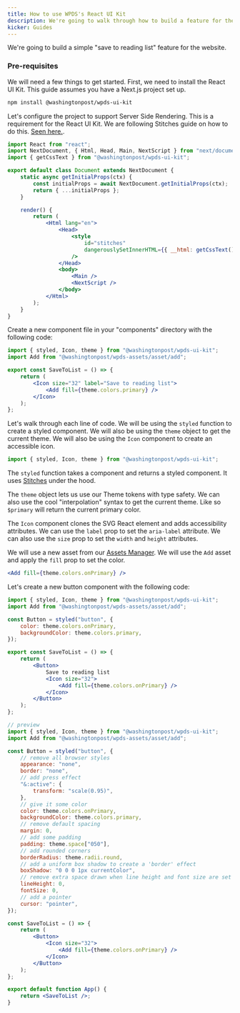 ```yaml
---
title: How to use WPDS's React UI Kit
description: We're going to walk through how to build a feature for the website with our React UI Kit.
kicker: Guides
---
```


We're going to build a simple "save to reading list" feature for the website.

### Pre-requisites

We will need a few things to get started. First, we need to install the React UI Kit. This guide assumes you have a Next.js project set up.

```bash
npm install @washingtonpost/wpds-ui-kit
```

Let's configure the project to support Server Side Rendering. This is a requirement for the React UI Kit. We are following Stitches guide on how to do this. [Seen here.](https://stitches.dev/docs/server-side-rendering).

```jsx
import React from "react";
import NextDocument, { Html, Head, Main, NextScript } from "next/document";
import { getCssText } from "@washingtonpost/wpds-ui-kit";

export default class Document extends NextDocument {
	static async getInitialProps(ctx) {
		const initialProps = await NextDocument.getInitialProps(ctx);
		return { ...initialProps };
	}

	render() {
		return (
			<Html lang="en">
				<Head>
					<style
						id="stitches"
						dangerouslySetInnerHTML={{ __html: getCssText() }}
					/>
				</Head>
				<body>
					<Main />
					<NextScript />
				</body>
			</Html>
		);
	}
}
```

Create a new component file in your "components" directory with the following code:

```jsx
import { styled, Icon, theme } from "@washingtonpost/wpds-ui-kit";
import Add from "@washingtonpost/wpds-assets/asset/add";

export const SaveToList = () => {
	return (
		<Icon size="32" label="Save to reading list">
			<Add fill={theme.colors.primary} />
		</Icon>
	);
};
```

Let's walk through each line of code. We will be using the `styled` function to create a styled component. We will also be using the `theme` object to get the current theme. We will also be using the `Icon` component to create an accessible icon.

```jsx
import { styled, Icon, theme } from "@washingtonpost/wpds-ui-kit";
```

The `styled` function takes a component and returns a styled component. It uses [Stitches](https://stitches.dev/docs/introduction) under the hood.

The `theme` object lets us use our Theme tokens with type safety. We can also use the cool "interpolation" syntax to get the current theme. Like so `$primary` will return the current primary color.

The `Icon` component clones the SVG React element and adds accessibility attributes. We can use the `label` prop to set the `aria-label` attribute. We can also use the `size` prop to set the `width` and `height` attributes.

We will use a new asset from our [Assets Manager](/foundations/assets). We will use the `Add` asset and apply the `fill` prop to set the color.

```jsx
<Add fill={theme.colors.onPrimary} />
```

Let's create a new button component with the following code:

```jsx
import { styled, Icon, theme } from "@washingtonpost/wpds-ui-kit";
import Add from "@washingtonpost/wpds-assets/asset/add";

const Button = styled("button", {
	color: theme.colors.onPrimary,
	backgroundColor: theme.colors.primary,
});

export const SaveToList = () => {
	return (
		<Button>
			Save to reading list
			<Icon size="32">
				<Add fill={theme.colors.onPrimary} />
			</Icon>
		</Button>
	);
};
```

```jsx
// preview
import { styled, Icon, theme } from "@washingtonpost/wpds-ui-kit";
import Add from "@washingtonpost/wpds-assets/asset/add";

const Button = styled("button", {
	// remove all browser styles
	appearance: "none",
	border: "none",
	// add press effect
	"&:active": {
		transform: "scale(0.95)",
	},
	// give it some color
	color: theme.colors.onPrimary,
	backgroundColor: theme.colors.primary,
	// remove default spacing
	margin: 0,
	// add some padding
	padding: theme.space["050"],
	// add rounded corners
	borderRadius: theme.radii.round,
	// add a uniform box shadow to create a 'border' effect
	boxShadow: "0 0 0 1px currentColor",
	// remove extra space drawn when line height and font size are set
	lineHeight: 0,
	fontSize: 0,
	// add a pointer
	cursor: "pointer",
});

const SaveToList = () => {
	return (
		<Button>
			<Icon size="32">
				<Add fill={theme.colors.onPrimary} />
			</Icon>
		</Button>
	);
};

export default function App() {
	return <SaveToList />;
}
```
